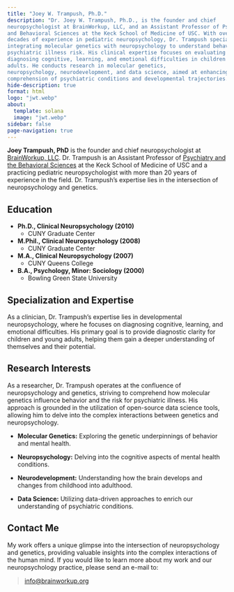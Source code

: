 ```yaml
---
title: "Joey W. Trampush, Ph.D."
description: "Dr. Joey W. Trampush, Ph.D., is the founder and chief
neuropsychologist at BrainWorkup, LLC, and an Assistant Professor of Psychiatry
and Behavioral Sciences at the Keck School of Medicine of USC. With over two
decades of experience in pediatric neuropsychology, Dr. Trampush specializes in
integrating molecular genetics with neuropsychology to understand behavior and
psychiatric illness risk. His clinical expertise focuses on evaluating and
diagnosing cognitive, learning, and emotional difficulties in children and young
adults. He conducts research in molecular genetics,
neuropsychology, neurodevelopment, and data science, aimed at enhancing our
comprehension of psychiatric conditions and developmental trajectories."
hide-description: true
format: html
logo: "jwt.webp"
about:
  template: solana
  image: "jwt.webp"
sidebar: false
page-navigation: true
---  
```


**Joey Trampush, PhD** is the founder and chief neuropsychologist at
[BrainWorkup, LLC](https://brainworkup.org). Dr. Trampush is an Assistant
Professor
of [Psychiatry and the Behavioral Sciences](https://keck.usc.edu/psychiatry/) at the Keck School of Medicine of
USC and
a practicing pediatric neuropsychologist with more than 20 years of experience in the
field. Dr. Trampush's expertise lies in the intersection of neuropsychology and genetics.

## Education

- **Ph.D., Clinical Neuropsychology (2010)**
  - CUNY Graduate Center  

- **M.Phil., Clinical Neuropsychology (2008)**
  - CUNY Graduate Center  

- **M.A., Clinical Neuropsychology (2007)**
  - CUNY Queens College  

- **B.A., Psychology, Minor: Sociology (2000)**
  - Bowling Green State University


## Specialization and Expertise

As a clinician, Dr. Trampush's expertise lies in developmental neuropsychology, where he focuses on diagnosing cognitive, learning, and emotional difficulties. His primary goal is to provide diagnostic clarity for children and young adults, helping them gain a deeper understanding of themselves and their potential.

## Research Interests

As a researcher, Dr. Trampush operates at the confluence of neuropsychology and genetics, striving to comprehend how molecular genetics influence behavior and the risk for psychiatric illness. His approach is grounded in the utilization of open-source data science tools, allowing him to delve into the complex interactions between genetics and neuropsychology.

- **Molecular Genetics:** Exploring the genetic underpinnings of behavior and mental health.

- **Neuropsychology:** Delving into the cognitive aspects of mental health conditions.

- **Neurodevelopment:** Understanding how the brain develops and changes from childhood into adulthood.

- **Data Science:** Utilizing data-driven approaches to enrich our understanding of psychiatric conditions.


## Contact Me

My work offers a unique glimpse into the intersection of
neuropsychology and genetics, providing valuable insights into the complex
interactions of the human mind. If you would like to learn more about my work
and our neuropsychology practice, please send an e-mail to:

> [info@brainworkup.org](mailto:joey.trampush@brainworkup.org)
